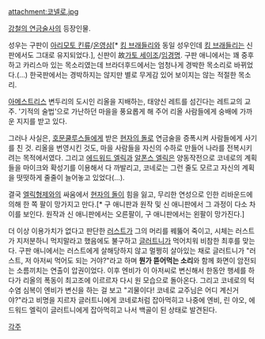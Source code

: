 attachment:코넬로.jpg

[[강철의 연금술사]]의 등장인물.

성우는 구판이 [[아리모토 킨류]]/[[온영삼]][* [[킹 브래들리]]와 동일 성우인데 [[킹 브래들리]]는 신판에서도 그대로 유지되었다.], 신판이 故[[가토 세이조]]/[[임경명]]. 구판 애니에서는 꽤 중후하고 카리스마 있는 목소리였는데 브라더후드에서는 엄청나게 경박한 목소리로 바뀌었다.(…) 한국판에서는 경박하지는 않지만 별로 무게감 있어 보이지는 않는 적절한 목소리.

[[아메스트리스]] 변두리의 도시인 리올을 지배하는, 태양신 레트를 섬긴다는 레트교의 교주. '기적의 술법'으로 가난하던 마을을 풍요롭게 해 주어 리올 사람들에게 숭배에 가까운 지지를 받고 있다.

그러나 사실은, [[호문쿨루스]]들에게 받은 [[현자의 돌]]로 연금술을 증폭시켜 사람들에게 사기를 친 것. 리올을 번영시킨 것도, 마을 사람들을 자신의 수하로 만들어 나라를 전복시키려는 목적에서였다. 그리고 [[에드워드 엘릭]]과 [[알폰스 엘릭]]은 양동작전으로 코네로의 계획들을 마이크와 확성기를 이용해서 다 까발리고, 코네로는 그런 줄도 모르고 자신의 계획을 떳떳하게 줄줄이 늘어놓고 있었다(...).

결국 [[엘릭형제]]와의 싸움에서 [[현자의 돌]]이 힘을 잃고, 무리한 연성으로 인한 리바운드에 의해 한 쪽 팔이 망가지고 만다.[* 구 애니판과 원작 및 신 애니판에서 그 과정이 다소 차이를 보인다. 원작과 신 애니판에서는 오른팔이, 구 애니판에서는 왼팔이 망가진다.]

더 이상 이용가치가 없다고 판단한 [[러스트]]가 그의 머리를 꿰뚫어 죽이고, 시체는 러스트가 지저분하니 먹지말라고 했음에도 불구하고 [[글러트니]]가 먹어치워 비참한 최후를 맞는다. 구판 애니에서는 러스트에게 살해당하지 않고 멀쩡히 살아있는 채로 글러트니가 "러스트, 저 아저씨 먹어도 되는 거야?"라고 하며 '''뭔가 뜯어먹는 소리'''와 함께 화면이 암전되는 소름끼치는 연출이 압권이었다. 이후 엔비가 이 아저씨로 변신해서 한동안 행세를 하다가 리올의 폭동이 최고조에 이르르자 다시 원 모습으로 돌아온다. 그리고 코네로의 턱수염 심복이 엔비가 변신을 하는 걸 보고 "괴물이다! 코네로 교주님은 어디 계신거야?"라고 비명을 지르자 글러트니에게 코네로처럼 잡아먹히고 나중에 엔비, 린 야오, 에드워드 엘릭이 글러트니에게 잡아먹히고 나서 백골이 된 상태로 발견된다.

[[각주]]
